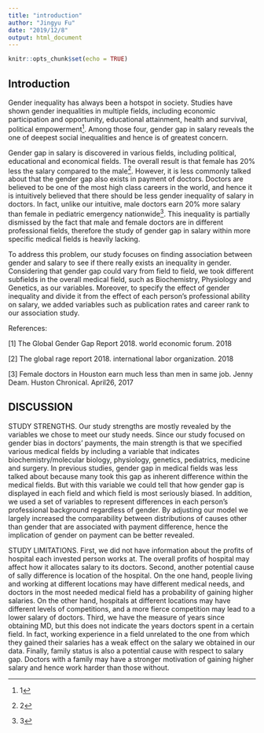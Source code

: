 ```yaml
---
title: "introduction"
author: "Jingyu Fu"
date: "2019/12/8"
output: html_document
---
```


```r
knitr::opts_chunk$set(echo = TRUE)
```
## Introduction

Gender inequality has always been a hotspot in society. Studies have shown gender inequalities in multiple fields, including economic participation and opportunity, educational attainment, health and survival, political empowerment^[1]. Among those four, gender gap in salary reveals the one of deepest social inequalities and hence is of greatest concern. 

Gender gap in salary is discovered in various fields, including political, educational and economical fields. The overall result is that female has 20% less the salary compared to the male^[2]. However, it is less commonly talked about that the gender gap also exists in payment of doctors. Doctors are believed to be one of the most high class careers in the world, and hence it is intuitively believed that there should be less gender inequality of salary in doctors. In fact, unlike our intuitive, male doctors earn 20% more salary than female in pediatric emergency nationwide^[3]. This inequality is partially dismissed by the fact that male and female doctors are in different professional fields, therefore the study of gender gap in salary within more specific medical fields is heavily lacking. 

To address this problem, our study focuses on finding association between gender and salary to see if there really exists an inequality in gender. Considering that gender gap could vary from field to field, we took different subfields in the overall medical field, such as Biochemistry, Physiology and Genetics, as our variables. Moreover, to specify the effect of gender inequality and divide it from the effect of each person’s professional ability on salary, we added variables such as publication rates and career rank to our association study. 

References:

[1] The Global Gender Gap Report 2018.  world economic forum.   2018

[2] The global rage report 2018.  international labor organization.  2018

[3] Female doctors in Houston earn much less than men in same job. Jenny Deam. Huston Chronical.  April26, 2017 

## DISCUSSION

STUDY STRENGTHS. Our study strengths are mostly revealed by the variables we chose to meet our study needs. Since our study focused on gender bias in doctors’ payments, the main strength is that we specified various medical fields by including a variable that indicates biochemistry/molecular biology, physiology, genetics, pediatrics, medicine and surgery. In previous studies, gender gap in medical fields was less talked about because many took this gap as inherent difference within the medical fields. But with this variable we could tell that how gender gap is displayed in each field and which field is most seriously biased. In addition, we used a set of variables to represent differences in each person’s professional background regardless of gender. By adjusting our model we largely increased the comparability between distributions of causes other than gender that are associated with payment difference, hence the implication of gender on payment can be better revealed. 

STUDY LIMITATIONS. First, we did not have information about the profits of hospital each invested person works at. The overall profits of hospital may affect how it allocates salary to its doctors. Second, another potential cause of sally difference is location of the hospital. On the one hand, people living and working at different locations may have different medical needs, and doctors in the most needed medical field has a probability of gaining higher salaries. On the other hand, hospitals at different locations may have different levels of competitions, and a more fierce competition may lead to a lower salary of doctors. Third, we have the measure of years since obtaining MD, but this does not indicate the years doctors spent in a certain field. In fact, working experience in a field unrelated to the one from which they gained their salaries has a weak effect on the salary we obtained in our data. Finally, family status is also a potential cause with respect to salary gap. Doctors with a family may have a stronger motivation of gaining higher salary and hence work harder than those without. 

